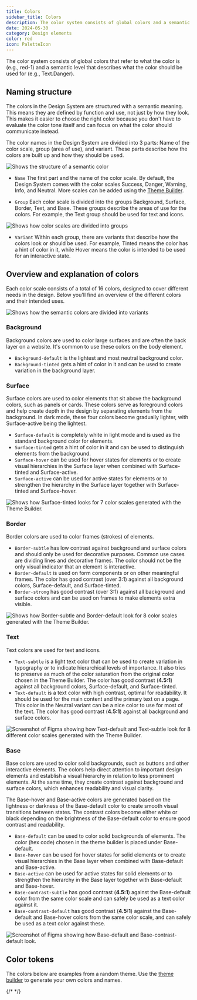 ```yaml
---
title: Colors
sidebar_title: Colors
description: The color system consists of global colors and a semantic level that describes what the color should be used for.
date: 2024-05-30
category: Design elements
color: red
icon: PaletteIcon
---
```


The color system consists of global colors that refer to what the color is (e.g., red-1) and a semantic level that describes what the color should be used for (e.g., Text.Danger).

## Naming structure
The colors in the Design System are structured with a semantic meaning. 
This means they are defined by function and use, not just by how they look. 
This makes it easier to choose the right color because you don't have to evaluate the color tone itself and can focus on what the color should communicate instead.

The color names in the Design System are divided into 3 parts: Name of the color scale, group (area of use), and variant.
These parts describe how the colors are built up and how they should be used.

<Image
  src="/img/color-semantic.png"
  alt="Shows the structure of a semantic color"
  boxShadow={false}
/>

* `Name` The first part and the name of the color scale. 
By default, the Design System comes with the color scales Success, Danger, Warning, Info, and Neutral.
More scales can be added using the [Theme Builder](https://theme.designsystemet.no/).

* `Group` Each color scale is divided into the groups Background, Surface, Border, Text, and Base. 
These groups describe the areas of use for the colors. For example, the Text group should be used for text and icons.

<Image
  src="/img/fargeskala-success.png"
  alt="Shows how color scales are divided into groups"
  boxShadow={false}
  caption="Shows a color scale and the 5 groups that the colors are divided into."
/>

* `Variant` Within each group, there are variants that describe how the colors look or should be used. 
For example, Tinted means the color has a hint of color in it, while Hover means the color is intended to be used for an interactive state.

## Overview and explanation of colors
Each color scale consists of a total of 16 colors, designed to cover different needs in the design. 
Below you'll find an overview of the different colors and their intended uses.

<Image
  src="/img/color-tokens.png"
  alt="Shows how the semantic colors are divided into variants"
  boxShadow={false}
  caption="Shows how the semantic colors can be used in the design. The example uses four different color scales: Danger, Neutral, and two blue scales."
/>

### Background
Background colors are used to color large surfaces and are often the back layer on a website. It's common to use these colors on the body element.

* `Background-default` is the lightest and most neutral background color.
* `Background-tinted` gets a hint of color in it and can be used to create variation in the background layer.

### Surface
Surface colors are used to color elements that sit above the background colors, such as panels or cards.
These colors serve as foreground colors and help create depth in the design by separating elements from the background.
In dark mode, these four colors become gradually lighter, with Surface-active being the lightest.

* `Surface-default` is completely white in light mode and is used as the standard background color for elements.
* `Surface-tinted` gets a hint of color in it and can be used to distinguish elements from the background.
* `Surface-hover` can be used for hover states for elements or to create visual hierarchies in the Surface layer when combined with Surface-tinted and Surface-active.
* `Surface-active` can be used for active states for elements or to strengthen the hierarchy in the Surface layer together with Surface-tinted and Surface-hover.

<Image
  src="/img/color-surface.png"
  alt="Shows how Surface-tinted looks for 7 color scales generated with the Theme Builder."
  boxShadow={false}
  caption="Shows how Surface-tinted looks for 7 color scales generated with the Theme Builder."
/>

### Border
Border colors are used to color frames (strokes) of elements.

* `Border-subtle` has low contrast against background and surface colors and should only be used for decorative purposes. 
Common use cases are dividing lines and decorative frames.
The color should not be the only visual indicator that an element is interactive.
* `Border-default` is used on form components or on other meaningful frames. 
The color has good contrast (over 3:1) against all background colors, Surface-default, and Surface-tinted.
* `Border-strong` has good contrast (over 3:1) against all background and surface colors and can be used on frames to make elements extra visible.

<Image
  src="/img/color-border.png"
  alt="Shows how Border-subtle and Border-default look for 8 color scales generated with the Theme Builder."
  boxShadow={false}
  caption="The first row shows colors with Border-subtle, while the second row shows Border-default."
/>

### Text
Text colors are used for text and icons.

* `Text-subtle` is a light text color that can be used to create variation in typography or to indicate hierarchical levels of importance.
It also tries to preserve as much of the color saturation from the original color chosen in the Theme Builder. 
The color has good contrast (**4.5:1**) against all background colors, Surface-default, and Surface-tinted.
* `Text-default` is a text color with high contrast, optimal for readability. 
It should be used for the main content and the primary text on a page.
This color in the Neutral variant can be a nice color to use for most of the text.
The color has good contrast (**4.5:1**) against all background and surface colors.

<Image
  src="/img/color-text.png"
  alt="Screenshot of Figma showing how Text-default and Text-subtle look for 8 different color scales generated with the Theme Builder."
  boxShadow={false}
  caption="Shows how Text-default and Text-subtle look for 8 different color scales generated with the Theme Builder."
/>

### Base
Base colors are used to color solid backgrounds, such as buttons and other interactive elements.
The colors help direct attention to important design elements and establish a visual hierarchy in relation to less prominent elements. 
At the same time, they create contrast against background and surface colors, which enhances readability and visual clarity.

The Base-hover and Base-active colors are generated based on the lightness or darkness of the Base-default color to create smooth visual transitions between states. 
The contrast colors become either white or black depending on the brightness of the Base-default color to ensure good contrast and readability.

* `Base-default` can be used to color solid backgrounds of elements. The color (hex code) chosen in the theme builder is placed under Base-default.
* `Base-hover` can be used for hover states for solid elements or to create visual hierarchies in the Base layer when combined with Base-default and Base-active.
* `Base-active` can be used for active states for solid elements or to strengthen the hierarchy in the Base layer together with Base-default and Base-hover.
* `Base-contrast-subtle` has good contrast (**4.5:1**) against the Base-default color from the same color scale and can safely be used as a text color against it.
* `Base-contrast-default` has good contrast (**4.5:1**) against the Base-default and Base-hover colors from the same color scale, and can safely be used as a text color against these.

<Image
  src="/img/color-base.png"
  alt="Screenshot of Figma showing how Base-default and Base-contrast-default look."
  boxShadow={false}
  caption="Shows boxes with Base-default as background and Base-contrast-default as text color."
/>

## Color tokens

The colors below are examples from a random theme.
Use the [theme builder](https://theme.designsystemet.no) to generate your own colors and names.

{/* <TokenList
  type="color"
  showThemePicker={true}
  showModeSwitcher={true}
/>
 */}
